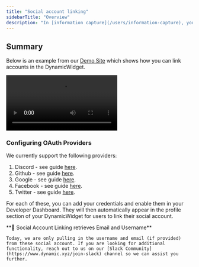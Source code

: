 ```yaml
---
title: "Social account linking"
sidebarTitle: "Overview"
description: "In [information capture](/users/information-capture), you can link Social accounts to a user's profile. All you need to do is add your social provider's oauth credentials into the Dynamic Dashboard and then enable it."
---
```


## Summary

Below is an example from our [Demo Site](https://demo.dynamic.xyz) which shows how you can link accounts in the DynamicWidget.

![](https://dynamic-labs.github.io/readme-embeds/videos/social_account_linking_v1.mov)

### Configuring OAuth Providers

We currently support the following providers:

1. Discord - see guide [here](https://docs.dynamic.xyz/docs/discord).
2. Github - see guide [here](https://docs.dynamic.xyz/docs/github).
3. Google - see guide [here](https://docs.dynamic.xyz/docs/google).
4. Facebook - see guide [here](https://docs.dynamic.xyz/docs/facebook).
5. Twitter - see guide [here](https://docs.dynamic.xyz/docs/twitter).

For each of these, you can add your credentials and enable them in your Developer Dashboard. They will then automatically appear in the profile section of your DynamicWidget for users to link their social account.

<Note>
    **📘 Social Account Linking retrieves Email and Username**

    Today, we are only pulling in the username and email (if provided) from these social account. If you are looking for additional functionality, reach out to us on our [Slack Community](https://www.dynamic.xyz/join-slack) channel so we can assist you further.

</Note>
